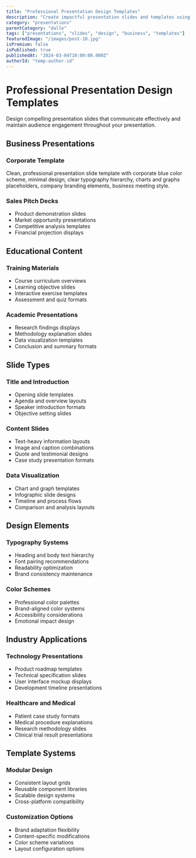 ```yaml
---
title: "Professional Presentation Design Templates"
description: "Create impactful presentation slides and templates using DALL-E for business and educational purposes"
category: "presentations"
parentCategory: "dalle"
tags: ["presentations", "slides", "design", "business", "templates"]
featuredImage: "/images/post-10.jpg"
isPremium: false
isPublished: true
publishedAt: "2024-03-04T10:00:00.000Z"
authorId: "temp-author-id"
---
```


# Professional Presentation Design Templates

Design compelling presentation slides that communicate effectively and maintain audience engagement throughout your presentation.

## Business Presentations

### Corporate Template

Clean, professional presentation slide template with corporate blue color scheme, minimal design, clear typography hierarchy, charts and graphs placeholders, company branding elements, business meeting style.

### Sales Pitch Decks

- Product demonstration slides
- Market opportunity presentations
- Competitive analysis templates
- Financial projection displays

## Educational Content

### Training Materials

- Course curriculum overviews
- Learning objective slides
- Interactive exercise templates
- Assessment and quiz formats

### Academic Presentations

- Research findings displays
- Methodology explanation slides
- Data visualization templates
- Conclusion and summary formats

## Slide Types

### Title and Introduction

- Opening slide templates
- Agenda and overview layouts
- Speaker introduction formats
- Objective setting slides

### Content Slides

- Text-heavy information layouts
- Image and caption combinations
- Quote and testimonial designs
- Case study presentation formats

### Data Visualization

- Chart and graph templates
- Infographic slide designs
- Timeline and process flows
- Comparison and analysis layouts

## Design Elements

### Typography Systems

- Heading and body text hierarchy
- Font pairing recommendations
- Readability optimization
- Brand consistency maintenance

### Color Schemes

- Professional color palettes
- Brand-aligned color systems
- Accessibility considerations
- Emotional impact design

## Industry Applications

### Technology Presentations

- Product roadmap templates
- Technical specification slides
- User interface mockup displays
- Development timeline presentations

### Healthcare and Medical

- Patient case study formats
- Medical procedure explanations
- Research methodology slides
- Clinical trial result presentations

## Template Systems

### Modular Design

- Consistent layout grids
- Reusable component libraries
- Scalable design systems
- Cross-platform compatibility

### Customization Options

- Brand adaptation flexibility
- Content-specific modifications
- Color scheme variations
- Layout configuration options
